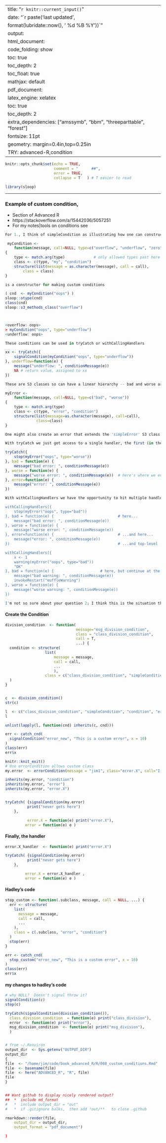 
---
title: "`r knitr::current_input()`"
date: "`r paste('last updated', 
    format(lubridate::now(), ' %d %B %Y'))`"
output:   
  html_document:  
        code_folding: show
        toc: true 
        toc_depth: 2
        toc_float: true
        mathjax: default
  pdf_document:   
    latex_engine: xelatex  
    toc: true
    toc_depth:  2   
    extra_dependencies: ["amssymb", "bbm", "threeparttable", "forest"]
fontsize: 11pt   
geometry: margin=0.4in,top=0.25in   
TRY:   advanced-R,condition
---


```r
knitr::opts_chunk$set(echo = TRUE,
                      comment = "      ##",
                      error = TRUE,
                      collapse = T   ) # T easier to read

library(sloop)
```
---

\begin{forest}
  for tree={
    fit=band,% spaces the tree out a little to avoid collisions
  }
  [condition
    [simpleCondition, tier=condition
      [division_condition, tier=condition]
    [error, tier=abstract
      [simpleError, tier=error]
      ]
    [warning, tier=abstract
      [simpleWarning, tier=warning]
      ]
  ]
\end{forest}

###  Example of custom condition,
  *  Section    of Advanced R
  *   https://stackoverflow.com/a/15442036/5057251
  *  For my notes|tools on conditions see


```r

For 1., I think of simpleCondition as illustrating how one can construct custom conditions, e.g,.

 myCondition <-
    function(message, call=NULL, type=c("overflow", "underflow", "zero"))
{
    type <- match.arg(type)             # only allowed types past here
    class <- c(type, "my", "condition")
    structure(list(message = as.character(message), call = call), 
        class = class)
}

is a constructor for making custom conditions

( cnd  <- myCondition("oops") )
sloop::otype(cnd) 
class(cnd)
sloop::s3_methods_class("overflow")



<overflow: oops>
> myCondition("oops", type="underflow")
<underflow: oops>

These conditions can be used in tryCatch or withCallingHandlers

xx <- tryCatch({
    signalCondition(myCondition("oops", type="underflow"))
}, underflow=function(e) {
    message("underflow: ", conditionMessage(e))
    NA # return value, assigned to xx
})

These are S3 classes so can have a linear hierarchy -- bad and worse are both subclasses of error.

myError <-
    function(message, call=NULL, type=c("bad", "worse"))
{
    type <- match.arg(type)
    class <- c(type, "error", "condition")
    structure(list(message=as.character(message), call=call),
              class=class)
}

One might also create an error that extends the 'simpleError' S3 class as cond <- simpleError("oops"); class(cond) = c("myerr", class(cond)

With tryCatch we just get access to a single handler, the first (in the sense described on ?tryCatch) to match the class of condition

tryCatch({
    stop(myError("oops", type="worse"))
}, bad = function(e) {
    message("bad error: ", conditionMessage(e))
}, worse = function(e) {
    message("worse error: ", conditionMessage(e))  # here's where we end up
}, error=function(e) {
    message("error: ", conditionMessage(e))
})

With withCallingHandlers we have the opportunity to hit multiple handlers, provided we don't invoke a restart

withCallingHandlers({
    stop(myError("oops", type="bad"))
}, bad = function(e) {                             # here...
    message("bad error: ", conditionMessage(e))
}, worse = function(e) {
    message("worse error: ", conditionMessage(e))
}, error=function(e) {                             # ...and here...
    message("error: ", conditionMessage(e))
})                                                 # ...and top-level 'error'

withCallingHandlers({
    x <- 1
    warning(myError("oops", type="bad"))
    "OK"
}, bad = function(e) {                     # here, but continue at the restart
    message("bad warning: ", conditionMessage(e))
    invokeRestart("muffleWarning")
}, worse = function(e) {
    message("worse warning: ", conditionMessage(e))
})

I'm not so sure about your question 2; I think this is the situation that calling handlers are designed to address -- the entire frame where the condition was invoked is poised waiting to continue, once you invoke the restart. 
```


<!--
#### ================  MY STUFF ===========================
-->

#### Create the Condition
```r
division_condition  <- function(
                                message="msg_division_condition",
                                class = "class_division_condition",
                                call = T,
                                ...) {
  condition <- structure(
                  list(
                      message = message,
                      call = call,
                      ...
                      ),
                  class = c("class_division_condition", "simpleCondition",  "condition")
  )
}


c  <- division_condition()
str(c)

l  <- c("class_division_condition", "simpleCondition", "condition", "error")
l

unlist(lapply(l, function(cnd) inherits(c, cnd)))


```

```r

err <- catch_cnd(
  signalCondition("error_new", "This is a custom error", x = 10)
)
class(err)
err$x
```


```r
knitr::knit_exit()
# Use errorCondition allows custom class
my.error  <- errorCondition(message = "jim1", class="error.X", call="I made this up")

inherits(my.error, "condition")
inherits(my.error, "error")
inherits(my.error, "error.X")


tryCatch( {signalCondition(my.error)
          print("never gets here")
    },

          error.X = function(e) print("error.X"), 
         error = function(e) e )

```

#### Finally, the handler
```r
error.X_handler  <- function(e) print("error.X")

tryCatch( {signalCondition(my.error)
          print("never gets here")
    },

         error.X = error.X_handler ,
         error = function(e) e )
```


#### Hadley's code
```r
stop_custom <- function(.subclass, message, call = NULL, ...) {
  err <- structure(
    list(
      message = message,
      call = call,
      ...
    ),
    class = c(.subclass, "error", "condition")
  )
  stop(err)
}

err <- catch_cnd(
  stop_custom("error_new", "This is a custom error", x = 10)
)
class(err)
err$x
```
#### my changes to hadley's code
```r


# why NULL?  Doesn't signal throw it?
signalCondition(c)
stop(c)

tryCatch(signalCondition(division_condition()),
  class_division_condition  = function(e) print("class_division"),
  error  <- function(e) print("error"),
  msg_division_condition  <- function(e) print("msg_division"),
  )



```

```r
# from ~/.Renviron
output_dir  <- Sys.getenv("OUTPUT_DIR")
output_dir
{
file  <- "/home/jim/code/book_advanced_R/R/008_custom_conditions.Rmd" 
file  <- basename(file)
file  <- here("ADVANCED_R", "R", file)
file
}


## Want github to display nicely rendered output?
##  *  include md_format
#   *  include output_dir = "out"
#   *  if .gitignore balks,  then add !out/**   to close .github

rmarkdown::render(file,
    output_dir = output_dir,
    output_format = "pdf_document")

)
```
